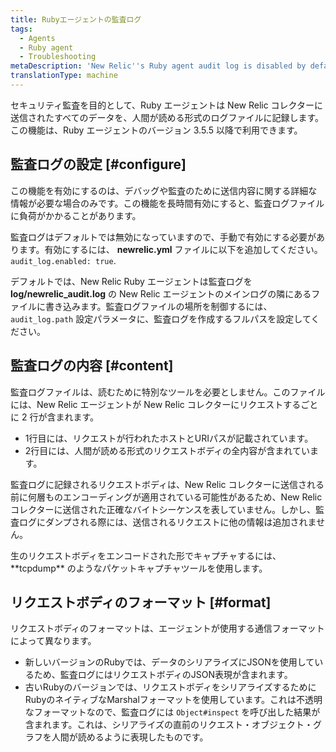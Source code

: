 ```yaml
---
title: Rubyエージェントの監査ログ
tags:
  - Agents
  - Ruby agent
  - Troubleshooting
metaDescription: 'New Relic''s Ruby agent audit log is disabled by default. To enable it in your newrelic.yml file, add audit_log. enabled: true.'
translationType: machine
---
```


セキュリティ監査を目的として、Ruby エージェントは New Relic コレクターに送信されたすべてのデータを、人間が読める形式のログファイルに記録します。この機能は、Ruby エージェントのバージョン 3.5.5 以降で利用できます。

## 監査ログの設定 [#configure]

<Callout variant="caution">
  この機能を有効にするのは、デバッグや監査のために送信内容に関する詳細な情報が必要な場合のみです。この機能を長時間有効にすると、監査ログファイルに負荷がかかることがあります。
</Callout>

監査ログはデフォルトでは無効になっていますので、手動で有効にする必要があります。有効にするには、 **newrelic.yml** ファイルに以下を追加してください。 `audit_log.enabled: true`.

デフォルトでは、New Relic Ruby エージェントは監査ログを **log/newrelic_audit.log** の New Relic エージェントのメインログの隣にあるファイルに書き込みます。監査ログファイルの場所を制御するには、 `audit_log.path` 設定パラメータに、監査ログを作成するフルパスを設定してください。

## 監査ログの内容 [#content]

監査ログファイルは、読むために特別なツールを必要としません。このファイルには、New Relic エージェントが New Relic コレクターにリクエストするごとに 2 行が含まれます。

* 1行目には、リクエストが行われたホストとURIパスが記載されています。
* 2行目には、人間が読める形式のリクエストボディの全内容が含まれています。

監査ログに記録されるリクエストボディは、New Relic コレクターに送信される前に何層ものエンコーディングが適用されている可能性があるため、New Relic コレクターに送信された正確なバイトシーケンスを表していません。しかし、監査ログにダンプされる際には、送信されるリクエストに他の情報は追加されません。

<Callout variant="tip">
  生のリクエストボディをエンコードされた形でキャプチャするには、 **tcpdump** のようなパケットキャプチャツールを使用します。
</Callout>

## リクエストボディのフォーマット [#format]

リクエストボディのフォーマットは、エージェントが使用する通信フォーマットによって異なります。

* 新しいバージョンのRubyでは、データのシリアライズにJSONを使用しているため、監査ログにはリクエストボディのJSON表現が含まれます。
* 古いRubyのバージョンでは、リクエストボディをシリアライズするためにRubyのネイティブなMarshalフォーマットを使用しています。これは不透明なフォーマットなので、監査ログには `Object#inspect` を呼び出した結果が含まれます。これは、シリアライズの直前のリクエスト・オブジェクト・グラフを人間が読めるように表現したものです。

